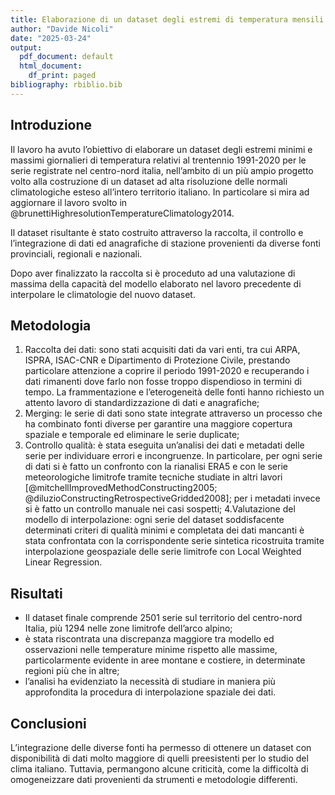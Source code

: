 ```yaml
---
title: Elaborazione di un dataset degli estremi di temperatura mensili per il territorio italiano
author: "Davide Nicoli"
date: "2025-03-24"
output:
  pdf_document: default
  html_document:
    df_print: paged
bibliography: rbiblio.bib
---
```


## Introduzione
Il lavoro ha avuto l'obiettivo di elaborare un dataset degli estremi minimi e massimi giornalieri di temperatura relativi al trentennio 1991-2020 per le serie registrate nel centro-nord italia, nell'ambito di un più ampio progetto volto alla costruzione di un dataset ad alta risoluzione delle normali climatologiche esteso all'intero territorio italiano. In particolare si mira ad aggiornare il lavoro svolto in @brunettiHighresolutionTemperatureClimatology2014.

Il dataset risultante è stato costruito attraverso la raccolta, il controllo e l'integrazione di dati ed anagrafiche di stazione provenienti da diverse fonti provinciali, regionali e nazionali.

Dopo aver finalizzato la raccolta si è proceduto ad una valutazione di massima della capacità del modello elaborato nel lavoro precedente di interpolare le climatologie del nuovo dataset.

## Metodologia
1. Raccolta dei dati: sono stati acquisiti dati da vari enti, tra cui ARPA, ISPRA, ISAC-CNR e Dipartimento di Protezione Civile, prestando particolare attenzione a coprire il periodo 1991-2020 e recuperando i dati rimanenti dove farlo non fosse troppo dispendioso in termini di tempo. La frammentazione e l'eterogeneità delle fonti hanno richiesto un attento lavoro di standardizzazione di dati e anagrafiche;
2. Merging: le serie di dati sono state integrate attraverso un processo che ha combinato fonti diverse per garantire una maggiore copertura spaziale e temporale ed eliminare le serie duplicate;
3. Controllo qualità: è stata eseguita un'analisi dei dati e metadati delle serie per individuare errori e incongruenze. In particolare, per ogni serie di dati si è fatto un confronto con la rianalisi ERA5 e con le serie meteorologiche limitrofe tramite tecniche studiate in altri lavori [@mitchellImprovedMethodConstructing2005; @diluzioConstructingRetrospectiveGridded2008]; per i metadati invece si è fatto un controllo manuale nei casi sospetti;
4.Valutazione del modello di interpolazione: ogni serie del dataset soddisfacente determinati criteri di qualità minimi e completata dei dati mancanti è stata confrontata con la corrispondente serie sintetica ricostruita tramite interpolazione geospaziale delle serie limitrofe con Local Weighted Linear Regression.

## Risultati
- Il dataset finale comprende 2501 serie sul territorio del centro-nord Italia, più 1294 nelle zone limitrofe dell'arco alpino;
- è stata riscontrata una discrepanza maggiore tra modello ed osservazioni nelle temperature minime rispetto alle massime, particolarmente evidente in aree montane e costiere, in determinate regioni più che in altre;
- l'analisi ha evidenziato la necessità di studiare in maniera più approfondita la procedura di interpolazione spaziale dei dati.

## Conclusioni
L'integrazione delle diverse fonti ha permesso di ottenere un dataset con disponibilità di dati molto maggiore di quelli preesistenti per lo studio del clima italiano. Tuttavia, permangono alcune criticità, come la difficoltà di omogeneizzare dati provenienti da strumenti e metodologie differenti.